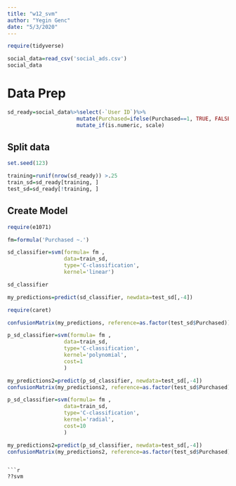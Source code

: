```yaml
---
title: "w12_svm"
author: "Yegin Genc"
date: "5/3/2020"
---
```


```r
require(tidyverse)
```


```r
social_data=read_csv('social_ads.csv')
social_data
```

# Data Prep
```r

sd_ready=social_data%>%select(-`User ID`)%>%
                      mutate(Purchased=ifelse(Purchased==1, TRUE, FALSE))%>%
                      mutate_if(is.numeric, scale)

```


## Split data

```r
set.seed(123)

training=runif(nrow(sd_ready)) >.25
train_sd=sd_ready[training, ]
test_sd=sd_ready[!training, ]

```


## Create Model

```r
require(e1071)

fm=formula('Purchased ~.')

sd_classifier=svm(formula= fm ,
                  data=train_sd,
                  type='C-classification', 
                  kernel='linear')

sd_classifier
```


```r
my_predictions=predict(sd_classifier, newdata=test_sd[,-4])
```


```r
require(caret)

confusionMatrix(my_predictions, reference=as.factor(test_sd$Purchased))
```



```r
p_sd_classifier=svm(formula= fm ,
                  data=train_sd,
                  type='C-classification', 
                  kernel='polynomial',
                  cost=1
                  )

my_predictions2=predict(p_sd_classifier, newdata=test_sd[,-4])
confusionMatrix(my_predictions2, reference=as.factor(test_sd$Purchased))

```


```r
p_sd_classifier=svm(formula= fm ,
                  data=train_sd,
                  type='C-classification', 
                  kernel='radial',
                  cost=10
                  )

my_predictions2=predict(p_sd_classifier, newdata=test_sd[,-4])
confusionMatrix(my_predictions2, reference=as.factor(test_sd$Purchased))

```
```

```r
??svm
```

